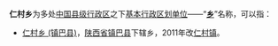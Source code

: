 '''仁村乡'''为多处[[中国行政区划|中国]][[县级行政区|县级行政区]]之下[[乡级行政区划|基本行政区划单位]]——“'''[[乡|乡]]'''”名称，可以指：

{{PRC admin/disambig|41/12/21/203/000}}
* [[仁村乡_(镇巴县)|仁村乡 (镇巴县)]]，[[陕西省|陕西省]][[镇巴县|镇巴县]]下辖乡，2011年改[[仁村镇|仁村镇]]。

{{disambig|R仁村乡|Cat=三字中国乡名消歧义}}